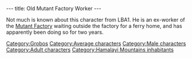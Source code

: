 ---
title: Old Mutant Factory Worker
---

{{Character|
Name=Old mutant factory worker|
Image=Old_mutant_factory_worker.JPG‎|
Race=[[Grobo]]|
Gender=Male|
Size=Medium|
Age=Adult}}

{{Quote|
Quote=From this warehouse we send material to the other hemisphere, we use a shuttle that dates back to the old subway lines. I participated in its construction but I've been waiting for a ferry for two years... Two years!!|
Character=The [[Old mutant factory worker]]}}

Not much is known about this character from LBA1. He is an ex-worker of the [[Mutant Factory]] waiting outside the factory for a ferry home, and has apparently been doing so for two years.


[[Category:Grobos]]
[[Category:Average characters]]
[[Category:Male characters]]
[[Category:Adult characters]]
[[Category:Hamalayi Mountains inhabitants]]